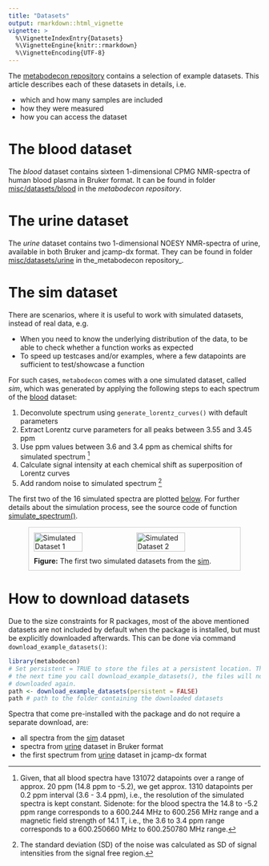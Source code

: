 ```yaml
---
title: "Datasets"
output: rmarkdown::html_vignette
vignette: >
  %\VignetteIndexEntry{Datasets}
  %\VignetteEngine{knitr::rmarkdown}
  %\VignetteEncoding{UTF-8}
---
```


The [metabodecon repository](https://github.com/spang-lab/metabodecon) contains a selection of example datasets. This article describes each of these datasets in details, i.e.

- which and how many samples are included
- how they were measured
- how you can access the dataset

# The blood dataset

The _blood_ dataset contains sixteen 1-dimensional CPMG NMR-spectra of human blood plasma in Bruker format. It can be found in folder [misc/datasets/blood](https://github.com/spang-lab/metabodecon/tree/main/misc/datasets/blood) in the _metabodecon repository_.

# The urine dataset

The _urine_ dataset contains two 1-dimensional NOESY NMR-spectra of urine, available in both Bruker and jcamp-dx format. They can be found in folder [misc/datasets/urine](https://github.com/spang-lab/metabodecon/tree/main/misc/datasets/urine) in the_metabodecon repository_.

# The sim dataset

There are scenarios, where it is useful to work with simulated datasets, instead of real data, e.g.

- When you need to know the underlying distribution of the data, to be able to check whether a function works as expected
- To speed up testcases and/or examples, where a few datapoints are sufficient to test/showcase a function

For such cases, `metabodecon` comes with a one simulated dataset, called _sim_, which was generated by applying the following steps to each spectrum of the [blood](#the-blood-dataset) dataset:

1. Deconvolute spectrum using `generate_lorentz_curves()` with default parameters
2. Extract Lorentz curve parameters for all peaks between 3.55 and 3.45 ppm
3. Use ppm values between 3.6 and 3.4 ppm as chemical shifts for simulated spectrum [^1]
4. Calculate signal intensity at each chemical shift as superposition of Lorentz curves
5. Add random noise to simulated spectrum [^2]

The first two of the 16 simulated spectra are plotted [below](#fig-simulated-datasets). For further details about the simulation process, see the source code of function [simulate_spectrum()](https://github.com/spang-lab/metabodecon/blob/main/R/test_helpers.R).

<figure id="fig-simulated-datasets" style="border: 1px solid #ccc; padding: 10px; display: flex; flex-wrap: wrap; justify-content: space-between;">
  <img src="Datasets/svg/sim_01.svg" alt="Simulated Dataset 1" style="width: 49%; margin-bottom: 10px;">
  <img src="Datasets/svg/sim_02.svg" alt="Simulated Dataset 2" style="width: 49%; margin-bottom: 10px;">
  <figcaption style="text-align: center;">
    <strong>Figure:</strong> The first two simulated datasets from the [sim](#the-sim-dataset).
  </figcaption>
</figure>

[^1]: Given, that all blood spectra have 131072 datapoints over a range of approx. 20 ppm (14.8 ppm to -5.2), we get approx. 1310 datapoints per 0.2 ppm interval (3.6 - 3.4 ppm), i.e., the resolution of the simulated spectra is kept constant. Sidenote: for the blood spectra the 14.8 to -5.2 ppm range corresponds to a 600.244 MHz to 600.256 MHz range and a magnetic field strength of 14.1 T, i.e., the 3.6 to 3.4 ppm range corresponds to a 600.250660 MHz to 600.250780 MHz range.
[^2]: The standard deviation (SD) of the noise was calculated as SD of signal intensities from the signal free region.

# How to download datasets

Due to the size constraints for R packages, most of the above mentioned datasets are not included by default when the package is installed, but must be explicitly downloaded afterwards. This can be done via command `download_example_datasets()`:

```r
library(metabodecon)
# Set persistent = TRUE to store the files at a persistent location. This way,
# the next time you call download_example_datasets(), the files will not be
# downloaded again.
path <- download_example_datasets(persistent = FALSE)
path # path to the folder containing the downloaded datasets
```

Spectra that come pre-installed with the package and do not require a separate download, are:

- all spectra from the [sim](#the-sim-dataset) dataset
- spectra from [urine](#the-urine-dataset) dataset in Bruker format
- the first spectrum from [urine](#the-urine-dataset) dataset in jcamp-dx format
